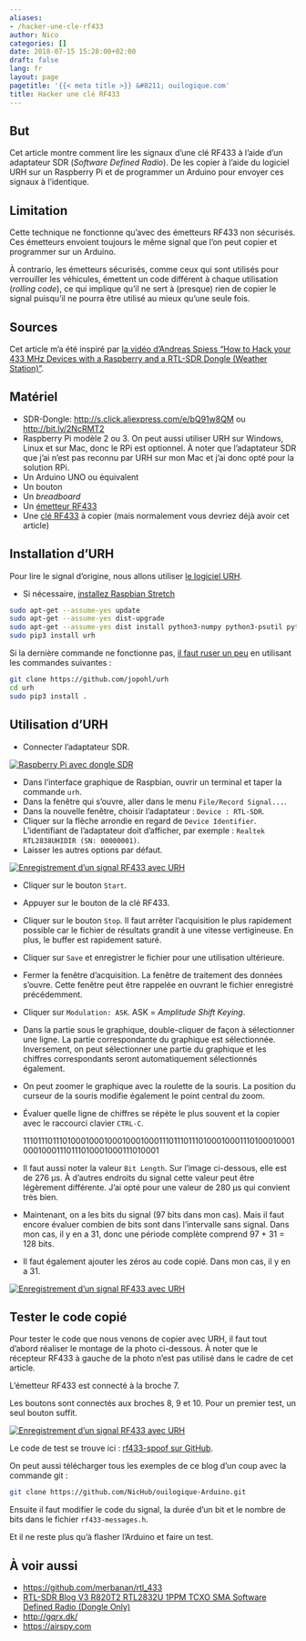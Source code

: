 ```yaml
---
aliases:
- /hacker-une-cle-rf433
author: Nico
categories: []
date: 2018-07-15 15:28:00+02:00
draft: false
lang: fr
layout: page
pagetitle: '{{< meta title >}} &#8211; ouilogique.com'
title: Hacker une clé RF433
---
```


## But

Cet article montre comment lire les signaux d’une clé RF433 à l’aide d’un adaptateur SDR (_Software Defined Radio_). De les copier à l’aide du logiciel URH sur un Raspberry Pi et de programmer un Arduino pour envoyer ces signaux à l’identique.

## Limitation

Cette technique ne fonctionne qu’avec des émetteurs RF433 non sécurisés. Ces émetteurs envoient toujours le même signal que l’on peut copier et programmer sur un Arduino.

À contrario, les émetteurs sécurisés, comme ceux qui sont utilisés pour verrouiller les véhicules, émettent un code différent à chaque utilisation (_rolling code_), ce qui implique qu’il ne sert à (presque) rien de copier le signal puisqu’il ne pourra être utilisé au mieux qu’une seule fois.

## Sources

Cet article m’a été inspiré par [la vidéo d’Andreas Spiess “How to Hack your 433 MHz Devices with a Raspberry and a RTL-SDR Dongle (Weather Station)”][video andreas].

## Matériel

-   SDR-Dongle: <http://s.click.aliexpress.com/e/bQ91w8QM> ou <http://bit.ly/2NcRMT2>
-   Raspberry Pi modèle 2 ou 3. On peut aussi utiliser URH sur Windows, Linux et sur Mac, donc le RPi est optionnel. À noter que l’adaptateur SDR que j’ai n’est pas reconnu par URH sur mon Mac et j’ai donc opté pour la solution RPi.
-   Un Arduino UNO ou équivalent
-   Un bouton
-   Un _breadboard_
-   Un [émetteur RF433][émetteur rf433]
-   Une [clé RF433][clé rf433] à copier (mais normalement vous devriez déjà avoir cet article)

## Installation d’URH

Pour lire le signal d’origine, nous allons utiliser [le logiciel URH][urh github].

-   Si nécessaire, [installez Raspbian Stretch][installer raspbian stretch]

```bash
sudo apt-get --assume-yes update
sudo apt-get --assume-yes dist-upgrade
sudo apt-get --assume-yes dist install python3-numpy python3-psutil python3-zmq python3-pyqt5 g++ libpython3-dev python3-pip cython3
sudo pip3 install urh
```

Si la dernière commande ne fonctionne pas, [il faut ruser un peu][truc install urh] en utilisant les commandes suivantes :

```bash
git clone https://github.com/jopohl/urh
cd urh
sudo pip3 install .
```

## Utilisation d’URH

-   Connecter l’adaptateur SDR.

[![Raspberry Pi avec dongle SDR][img_1]][img_1]

-   Dans l’interface graphique de Raspbian, ouvrir un terminal et taper la commande `urh`.
-   Dans la fenêtre qui s’ouvre, aller dans le menu `File/Record Signal...`.
-   Dans la nouvelle fenêtre, choisir l’adaptateur : `Device : RTL-SDR`.
-   Cliquer sur la flèche arrondie en regard de `Device Identifier`. L’identifiant de l’adaptateur doit d’afficher, par exemple : `Realtek RTL2838UHIDIR (SN: 00000001)`.
-   Laisser les autres options par défaut.

[![Enregistrement d’un signal RF433 avec URH][img_2]][img_2]

-   Cliquer sur le bouton `Start`.
-   Appuyer sur le bouton de la clé RF433.
-   Cliquer sur le bouton `Stop`. Il faut arrêter l’acquisition le plus rapidement possible car le fichier de résultats grandit à une vitesse vertigineuse. En plus, le buffer est rapidement saturé.
-   Cliquer sur `Save` et enregistrer le fichier pour une utilisation ultérieure.
-   Fermer la fenêtre d’acquisition. La fenêtre de traitement des données s’ouvre. Cette fenêtre peut être rappelée en ouvrant le fichier enregistré précédemment.
-   Cliquer sur `Modulation: ASK`. ASK = _Amplitude Shift Keying_.
-   Dans la partie sous le graphique, double-cliquer de façon à sélectionner une ligne. La partie correspondante du graphique est sélectionnée. Inversement, on peut sélectionner une partie du graphique et les chiffres correspondants seront automatiquement sélectionnés également.
-   On peut zoomer le graphique avec la roulette de la souris. La position du curseur de la souris modifie également le point central du zoom.
-   Évaluer quelle ligne de chiffres se répète le plus souvent et la copier avec le raccourci clavier `CTRL-C`.

    1110111011101000100010001000100011101110111010001000111010001000100010001110111010001000111010001

-   Il faut aussi noter la valeur `Bit Length`. Sur l’image ci-dessous, elle est de 276 µs. À d’autres endroits du signal cette valeur peut être légèrement différente. J’ai opté pour une valeur de 280 µs qui convient très bien.
-   Maintenant, on a les bits du signal (97 bits dans mon cas). Mais il faut encore évaluer combien de bits sont dans l’intervalle sans signal. Dans mon cas, il y en a 31, donc une période complète comprend 97 + 31 = 128 bits.
-   Il faut également ajouter les zéros au code copié. Dans mon cas, il y en a 31.

[![Enregistrement d’un signal RF433 avec URH][img_3]][img_3]

## Tester le code copié

Pour tester le code que nous venons de copier avec URH, il faut tout d’abord réaliser le montage de la photo ci-dessous. À noter que le récepteur RF433 à gauche de la photo n’est pas utilisé dans le cadre de cet article.

L’émetteur RF433 est connecté à la broche 7.

Les boutons sont connectés aux broches 8, 9 et 10. Pour un premier test, un seul bouton suffit.

[![Enregistrement d’un signal RF433 avec URH][img_4]][img_4]

Le code de test se trouve ici : [rf433-spoof sur GitHub][rf433-spoof sur github].

On peut aussi télécharger tous les exemples de ce blog d’un coup avec la commande git :

```bash
git clone https://github.com/NicHub/ouilogique-Arduino.git
```

Ensuite il faut modifier le code du signal, la durée d’un bit et le nombre de bits dans le fichier `rf433-messages.h`.

Et il ne reste plus qu’à flasher l’Arduino et faire un test.

## À voir aussi

-   <https://github.com/merbanan/rtl_433>
-   [RTL-SDR Blog V3 R820T2 RTL2832U 1PPM TCXO SMA Software Defined Radio (Dongle Only)](https://www.rtl-sdr.com/buy-rtl-sdr-dvb-t-dongles/)
-   <http://gqrx.dk/>
-   <https://airspy.com>

[img_1]: ./images/hacker-une-cle-rf433-001.jpg
[img_2]: ./images/hacker-une-cle-rf433-002.jpg
[img_3]: ./images/hacker-une-cle-rf433-003.jpg
[img_4]: ./images/hacker-une-cle-rf433-004.jpg
[video andreas]: https://www.youtube.com/watch?v=L0fSEbGEY-Q
[urh github]: https://github.com/jopohl/urh
[installer raspbian stretch]: ../2023-03-09-installer-raspberry-pi-os-sur-raspberry-pi-sans-clavier-ni-souris-ni-ecran/
[truc install urh]: https://github.com/jopohl/urh/issues/502
[rf433-spoof sur github]: https://github.com/NicHub/ouilogique-Arduino/tree/master/rf433-spoof
[émetteur rf433]: https://fr.aliexpress.com/item/1Lot-1-pair-2pcs-RF-wireless-receiver-module-transmitter-module-Ordinary-super-regeneration-315-433MHZ-DC5V/968306683.html
[clé rf433]: https://fr.aliexpress.com/item/Universal-2-Channels-Electric-Garage-Door-Cloning-Remote-Control-Key-Fob-433mhz/32816768549.html
